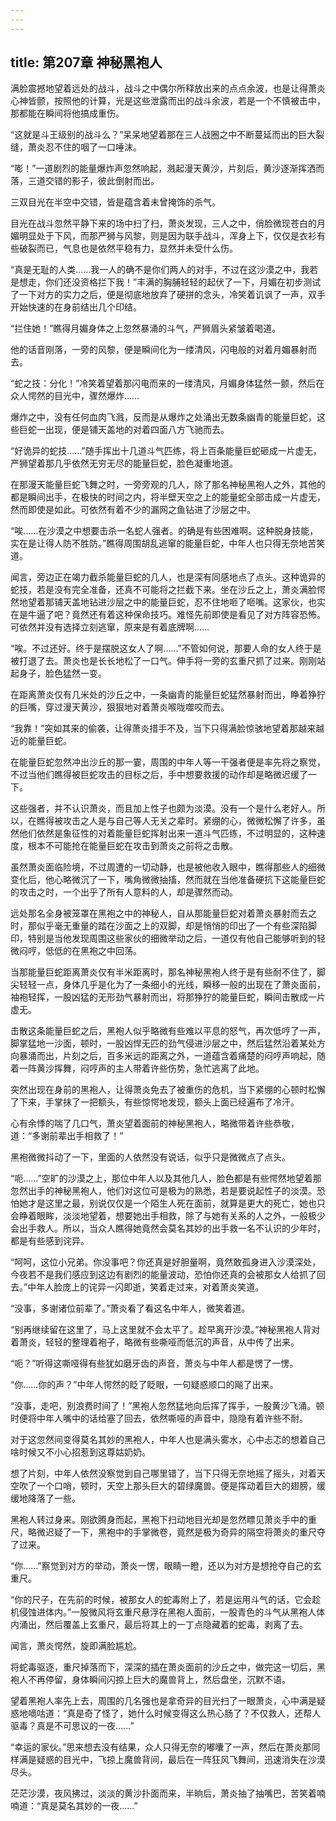 ```yaml
---
---
---
```

title: 第207章 神秘黑袍人
---



满脸震撼地望着远处的战斗，战斗之中偶尔所释放出来的点点余波，也是让得萧炎心神皆颤，按照他的计算，光是这些泄露而出的战斗余波，若是一个不慎被击中，那都能在瞬间将他搞成重伤。

“这就是斗王级别的战斗么？”呆呆地望着那在三人战圈之中不断蔓延而出的巨大裂缝，萧炎忍不住的咽了一口唾沫。

“嘭！”一道剧烈的能量爆炸声忽然响起，溅起漫天黄沙，片刻后，黄沙逐渐挥洒而落，三道交错的影子，彼此倒射而出。

三双目光在半空中交错，皆是蕴含着未曾掩饰的杀气。

目光在战斗忽然平静下来的场中扫了扫，萧炎发现，三人之中，俏脸微现苍白的月媚明显处于下风，而那严狮与风黎，则是因为联手战斗，浑身上下，仅仅是衣衫有些破裂而已，气息也是依然平稳有力，显然并未受什么伤。

“真是无耻的人类……我一人的确不是你们两人的对手，不过在这沙漠之中，我若是想走，你们还没资格拦下我！”丰满的胸脯轻轻的起伏了一下，月媚在初步测试了一下对方的实力之后，便是彻底地放弃了硬拼的念头，冷笑着讥讽了一声，双手开始快速的在身前结出几个印结。

“拦住她！”瞧得月媚身体之上忽然暴涌的斗气，严狮眉头紧皱着喝道。

他的话音刚落，一旁的风黎，便是瞬间化为一缕清风，闪电般的对着月媚暴射而去。

“蛇之技：分化！”冷笑着望着那闪电而来的一缕清风，月媚身体猛然一颤，然后在众人愕然的目光中，骤然爆炸……

爆炸之中，没有任何血肉飞溅，反而是从爆炸之处涌出无数条幽青的能量巨蛇，这些巨蛇一出现，便是铺天盖地的对着四面八方飞驰而去。

“好诡异的蛇技……”随手挥出十几道斗气匹练，将上百条能量巨蛇砸成一片虚无，严狮望着那几乎依然无穷无尽的能量巨蛇，脸色凝重地道。

在那漫天能量巨蛇飞舞之时，一旁旁观的几人，除了那名神秘黑袍人之外，其他的都是瞬间出手，在极快的时间之内，将半壁天空之上的能量蛇全部击成一片虚无，然而即使是如此。可依然有着不少的漏网之鱼钻进了沙层之中。

“唉……在沙漠之中想要击杀一名蛇人强者。的确是有些困难啊。这种脱身技能，实在是让得人防不胜防。”瞧得周围胡乱逃窜的能量巨蛇，中年人也只得无奈地苦笑道。

闻言，旁边正在竭力截杀能量巨蛇的几人，也是深有同感地点了点头。这种诡异的蛇技，若是没有完全准备，还真不可能将之拦截下来。坐在沙丘之上，萧炎满脸愕然地望着那铺天盖地钻进沙层之中的能量巨蛇，忍不住地咂了咂嘴。这家伙，也实在是牛逼了吧？竟然还有着这种保命技巧。难怪先前即使是看见了对方阵容恐怖。可依然并没有选择立刻逃窜，原来是有着底牌啊……

“唉。不过还好。终于是摆脱这女人了啊……”不管如何说，那要人命的女人终于是被打退了去。萧炎也是长长地松了一口气。伸手将一旁的玄重尺抓了过来。刚刚站起身子，脸色猛然一变。

在距离萧炎仅有几米处的沙丘之中，一条幽青的能量巨蛇猛然暴射而出，睁着狰狞的巨嘴，穿过漫天黄沙，狠狠地对着萧炎喉咙噬咬而去。

“我靠！”突如其来的偷袭，让得萧炎措手不及，当下只得满脸惊骇地望着那越来越近的能量巨蛇。

在能量巨蛇忽然冲出沙丘的那一霎，周围的中年人等一干强者便是率先将之察觉，不过当他们瞧得被巨蛇攻击的目标之后，手中想要救援的动作却是略微迟缓了一下。

这些强者，并不认识萧炎，而且加上性子也颇为淡漠。没有一个是什么老好人。所以，在瞧得被攻击之人是与自己等人无关之辈时。紧绷的心，微微松懈了许多，虽然他们依然是象征性的对着能量巨蛇挥射出来一道斗气匹练，不过明显的，这种速度，根本不可能抢在能量巨蛇在攻击到萧炎之前将之击散。

虽然萧炎面临险境，不过周遭的一切动静，也是被他收入眼中，瞧得那些人的细微变化后，他心略微沉了一下，嘴角微微抽搐，然而就在当他准备硬抗下这能量巨蛇的攻击之时，一个出乎了所有人意料的人，却是骤然而动。

远处那名全身被笼罩在黑袍之中的神秘人，自从那能量巨蛇对着萧炎暴射而去之时，那似乎毫无重量的踏在沙面之上的双脚，却是悄悄的印出了一个有些深陷脚印，特别是当他发现周围这些家伙的细微举动之后，一道仅有他自己能够听到的轻微闷哼，低低的在黑袍之中回荡。

当那能量巨蛇距离萧炎仅有半米距离时，那名神秘黑袍人终于是有些耐不住了，脚尖轻轻一点，身体几乎是化为了一条细小的光线，瞬移一般的出现在了萧炎面前，袖袍轻挥，一股凶猛的无形劲气暴射而出，将那狰狞的能量巨蛇，瞬间击散成一片虚无。

击散这条能量巨蛇之后，黑袍人似乎略微有些难以平息的怒气，再次低哼了一声，脚掌猛地一沙面，顿时，一股凶悍无匹的劲气侵进沙层之中，然后猛然沿着某处方向暴涌而出，片刻之后，百多米远的距离之外，一道蕴含着痛楚的闷哼声响起，随着一阵黄沙挥舞，闷哼声的主人带着许些伤势，急忙逃离了此地。

突然出现在身前的黑袍人，让得萧炎免去了被重伤的危机，当下紧绷的心顿时松懈了下来，手掌抹了一把额头，有些惊愕地发现，额头上面已经遍布了冷汗。

心有余悸的喘了几口气，萧炎望着面前的神秘黑袍人，略微带着许些恭敬，道：“多谢前辈出手相救了！”

黑袍微微抖动了一下，里面的人依然没有说话，似乎只是微微点了点头。

“呃……”空旷的沙漠之上，那位中年人以及其他几人，脸色都是有些愕然地望着那忽然出手的神秘黑袍人，他们对这位可是极为的熟悉，若是要说起性子的淡漠。恐怕她才是这里之最，别说仅仅是一个陌生人死在面前，就算是更大的死亡，她也只会睁着眼眸，淡淡地望着，想要她出手相救，除了与她有关系的人之外，一般极少会出手救人。所以，当众人瞧得她竟然会莫名其妙的出手救一名不认识的少年时，都是有些感到诧异。

“呵呵，这位小兄弟。你没事吧？你还真是好胆量啊，竟然敢孤身进入沙漠深处，今夜若不是我们感应到这边有剧烈的能量波动，恐怕你还真的会被那女人给抓了回去。”中年人脸庞上的诧异一闪即逝，笑着走过来，对着萧炎笑道。

“没事，多谢诸位前辈了。”萧炎看了看这名中年人，微笑着道。

“别再继续留在这里了，马上这里就不会太平了。趁早离开沙漠。”神秘黑袍人背对着萧炎，轻轻的整理着袍子，略微有些嘶哑而低沉的声音，从中传了出来。

“呃？”听得这嘶哑得有些犹如磨牙齿的声音，萧炎与中年人都是愣了一愣。

“你……你的声？”中年人愕然的眨了眨眼，一句疑惑顺口的飚了出来。

“没事，走吧，别浪费时间了！”黑袍人忽然猛地向后挥了挥手，一股黄沙飞涌。顿时便将中年人嘴中的话给塞了回去，依然嘶哑的声音中，隐隐有着许些不耐。

对于这忽然间变得莫名其妙的黑袍人，中年人也是满头雾水，心中忐忑的想着自己啥时候又不小心招惹到这尊姑奶奶。

想了片刻，中年人依然没察觉到自己哪里错了，当下只得无奈地摇了摇头，对着天空吹了一个口哨，顿时，天空上那头巨大的碧绿魔兽。便是挥动着巨大的翅膀，缓缓地降落了一些。

黑袍人转过身来。刚欲腾身而起，黑袍下扫动地目光却是忽然瞟见萧炎手中的重尺，略微迟疑了一下，黑袍中的手掌微卷，竟然是极为奇异的隔空将萧炎的重尺夺了过来。

“你……”察觉到对方的举动，萧炎一愣，眼睛一瞪，还以为对方是想抢夺自己的玄重尺。

“你的尺子，在先前的时候，被那女人的蛇毒附上了，若是运用斗气的话，它会趁机侵蚀进体内。”一股微风将玄重尺悬浮在黑袍人面前，一股青色的斗气从黑袍人体内涌出，然后覆盖上玄重尺，最后将其上的一丁点隐藏着的蛇毒，剥离了去。

闻言，萧炎愕然，旋即满脸尴尬。

将蛇毒驱逐，重尺掉落而下，深深的插在萧炎面前的沙丘之中，做完这一切后，黑袍人不再停留，身体瞬间闪掠上巨大的魔兽背上，然后盘坐，沉默不语。

望着黑袍人率先上去，周围的几名强也是拿奇异的目光扫了一眼萧炎，心中满是疑惑地嘀咕道：“真是奇了怪了，她什么时候变得这么热心肠了？不仅救人，还帮人驱毒？真是不可思议的一夜……”

“幸运的家伙。”思来想去没有结果，众人只得无奈的嘟囔了一声，然后在萧炎那同样满是疑惑的目光中，飞掠上魔兽背间，最后在一阵狂风飞舞间，迅速消失在沙漠尽头。

茫茫沙漠，夜风拂过，淡淡的黄沙扑面而来，半晌后，萧炎抽了抽嘴巴，苦笑着喃喃道：“真是莫名其妙的一夜……”